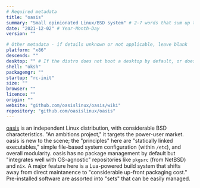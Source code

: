 ```yaml
---
# Required metadata
title: "oasis"
summary: "Small opinionated Linux/BSD system" # 2-7 words that sum up the distribution
date: "2021-12-02" # Year-Month-Day
version: ""

# Other metadata - if details unknown or not applicable, leave blank
platform: "x86"
descends: ""
desktop: "" # If the distro does not boot a desktop by default, or doesn't ship one, leave 'desktop' blank
shell: "oksh"
packagemgr: ""
startup: "rc-init"
size: ""
browser: ""
licence: ""
origin: ""
website: "github.com/oasislinux/oasis/wiki"
repository: "github.com/oasislinux/oasis"
---
```


[oasis](https://github.com/oasislinux/oasis/wiki) is an independent Linux distribution, with considerable BSD characteristics. "An ambitions project," it targets the power-user market. oasis is new to the scene; the "principles" here are "statically linked executables," simple file-based system configuration (within `/etc`), and overall modularity. oasis has no package management by default but "integrates well with OS-agnostic" repositories like `pkgsrc` (from NetBSD) and `nix`. A major feature here is a Lua-powered build system that shifts away from direct maintanence to "considerable up-front packaging cost." Pre-installed software are assorted into "sets" that can be easily managed.
